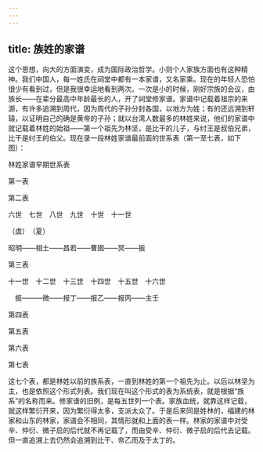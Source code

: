 ```yaml
---
---
---
```

title: 族姓的家谱
---




这个思想，向大的方面演变，成为国际政治哲学。小则个人家族方面也有这种精神。我们中国人，每一姓氏在祠堂中都有一本家谱，又名家乘。现在的年轻人恐怕很少有看到过，但是我很幸运地看到两次。一次是小的时候，刚好宗族的会议，由族长——在辈分最高中年龄最长的人，开了祠堂修家谱。家谱中记载着祖宗的来源，有许多追溯到周代，因为周代的子孙分封各国，以地方为姓；有的还远溯到轩辕，以证明自己的确是黄帝的子孙；就以台湾人数最多的林姓来说，他们的家谱中就记载着林姓的始祖——第一个祖先为林坚，是比干的儿子，与纣王是叔伯兄弟，比干是纣王的伯父。现在录一段林姓家谱最前面的世系表（第一至七表，如下图）：

林姓家谱早期世系表

第一表



第二表

六世　七世　八世　九世　十世　十一世

（虞）　（夏）

昭明——相土——昌若——曹圉——冥——振

第三表

十一世　十二世　十三世　十四世　十五世　十六世

　振———微——报丁——报乙——报丙——主壬

第四表



第五表



第六表



第七表



这七个表，都是林姓以前的族系表，一直到林姓的第一个祖先为止。以后以林坚为主，也是依照这个形式列表。我们现在叫这个形式的表为系统表，就是根据“族系”的名称而来。修家谱的旧例，是每五世列一个表。家族血统，就靠这样记载，就这样繁衍开来，因为繁衍得太多，支派太众了。于是后来同是姓林的，福建的林家和山东的林家，家谱会不相同，其情形就和上面的表一样。林家的家谱中对受辛、仲衍、微子启的后代就不再记载了，而由受辛、仲衍、微子启的后代去记载。但一直追溯上去仍然会追溯到比干、帝乙而及于太丁的。